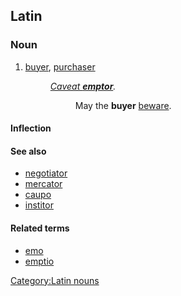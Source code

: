==Latin==
===Noun===
{{la-noun|ēmptor|emptoris|ēmptōris|m|third}}
# [[buyer]], [[purchaser]]
#: ''[[caveat emptor|Caveat '''emptor''']].''
#:: May the '''buyer''' [[beware]].

====Inflection====
{{ladecl3}}
{{la-decl-3rd|M|ēmptor|ēmptōr}}

====See also====
*[[negotiator]]
*[[mercator]]
*[[caupo]] 
*[[institor]]

====Related terms====
* [[emo#Latin|emo]]
* [[emptio]]

[[Category:Latin nouns]]
